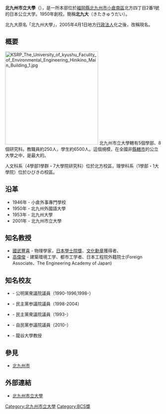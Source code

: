 {{unreferenced|time=2014-10-26T01:38:39+00:00}}
{{大學(日本)
| 国=日本
| 大學名=北九州市立大学
| ふりがな=きたきゅうしゅうしりつだいがく
| 英称=The University of Kitakyushu
| 画像=The University of Kitakyushu kitagata campus.jpg
| 画像説明=北方校區
| 大學設置年=1950年
| 創立年=1946年
| 學校種別=[[公立大學|公立大學]]
| 設置者=公立大學法人北九州市立大學
| 本部所在地={{JPN}}[[福岡縣|福岡縣]]<br>[[北九州市|北九州市]][[小倉南區|小倉南區]]北方四丁目2番1號
| キャンパス=北方（北九州市小倉南區）<br>ひびきの（北九州市若松區）
| 學部=
| 研究科=
| 大學の略称=北九大
| ウェブサイト=http://www.kitakyu-u.ac.jp/
}}

'''北九州市立大學'''（{{jpn|j=北九州市立大学|hg=きたきゅうしゅうしりつだいがく|rm=The University of Kitakyushu}}），是一所本部位於[[福岡縣|福岡縣]][[北九州市|北九州市]][[小倉南區|小倉南區]]北方四丁目2番1號的日本公立大学。1950年創校。簡稱'''北九大'''（きたきゅうだい）。

北九大原名「北九州大學」，2005年4月1日地方[[行政法人|行政法人]]化之後，改稱現名。

== 概要 ==
[[File:KSRP_The_University_of_kyushu_Faculity_of_Environmental_Engineering_Hinikino_Main_Building_1.jpg|300px]]
北九州市立大學轄有5個學部、8個研究科。教職員約250人，學生約6500人。這個規模，在全國非[[都道府縣廳所在地|縣轄市]]的公立大學之中，是最大的。

人文科系（4學部1學群・7大學院研究科）位於北方校區，理學科系（1學部・1大學院）位於ひびきの校區。

== 沿革 ==
*1946年 - 小倉外事專門學校
*1950年 - 北九州外國語大學
*1953年 - 北九州大學
*2001年 - 北九州市立大學

== 知名教授 ==
* [[國武豐喜|國武豐喜]] - 物理學家，[[日本學士院獎|日本學士院獎]]、[[文化勋章_(日本)|文化勳章]]獲得者、
* [[高偉俊|高偉俊]] - 建築環境工学、都市工学者、日本工程院外籍院士(Foreign Associate、The Engineering Academy of Japan)

== 知名校友 ==
* {{link-ja|東順治|東順治}} - 公明黨衆議院議員（1990-1996,1998-）
* {{link-ja|本田良一|本田良一}} - 民主黨参議院議員（1998-2004）
* {{link-ja|横光克彦|横光克彦}} - 民主黨衆議院議員（1993-）
* {{link-ja|大家敏志|大家敏志}} - 自民黨参議院議員（2010-）
* {{link-ja|西川清之|西川清之}} - 龍谷大學教授

== 參見 ==
*[[北九州市|北九州市]]

== 外部連結 ==
*[http://www.kitakyu-u.ac.jp/ 北九州市立大學] {{Wayback|url=http://www.kitakyu-u.ac.jp/ |date=20210115203613 }}{{ja}}

{{日本公立大學}}

[[Category:北九州市立大學|Category:北九州市立大學]]
[[Category:BCS獎|Category:BCS獎]]